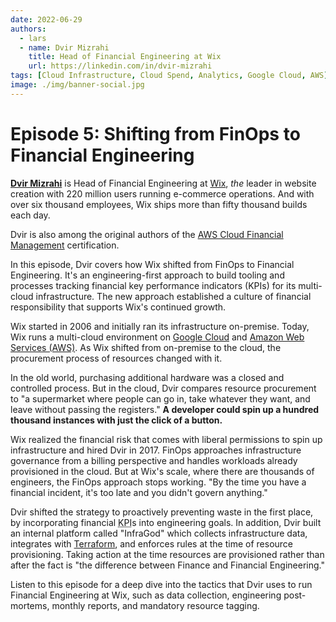 ```yaml
---
date: 2022-06-29
authors:
  - lars
  - name: Dvir Mizrahi
    title: Head of Financial Engineering at Wix
    url: https://linkedin.com/in/dvir-mizrahi
tags: [Cloud Infrastructure, Cloud Spend, Analytics, Google Cloud, AWS]
image: ./img/banner-social.jpg
---
```


# Episode 5: Shifting from FinOps to Financial Engineering

[**Dvir Mizrahi**](https://linkedin.com/in/dvir-mizrahi) is Head of Financial Engineering at [Wix](https://wix.com), _the_ leader in website creation with 220 million users running e-commerce operations. And with over six thousand employees, Wix ships more than fifty thousand builds each day.

Dvir is also among the original authors of the [AWS Cloud Financial Management](https://aws.amazon.com/blogs/training-and-certification/tag/aws-cloud-financial-management) certification.

In this episode, Dvir covers how Wix shifted from FinOps to Financial Engineering. It's an engineering-first approach to build tooling and processes tracking financial key performance indicators (KPIs) for its multi-cloud infrastructure. The new approach established a culture of financial responsibility that supports Wix's continued growth.

Wix started in 2006 and initially ran its infrastructure on-premise. Today, Wix runs a multi-cloud environment on [Google Cloud](https://cloud.google.com) and [Amazon Web Services (AWS)](https://aws.amazon.com). As Wix shifted from on-premise to the cloud, the procurement process of resources changed with it.

In the old world, purchasing additional hardware was a closed and controlled process. But in the cloud, Dvir compares resource procurement to "a supermarket where people can go in, take whatever they want, and leave without passing the registers." **A developer could spin up a hundred thousand instances with just the click of a button.**

Wix realized the financial risk that comes with liberal permissions to spin up infrastructure and hired Dvir in 2017. FinOps approaches infrastructure governance from a billing perspective and handles workloads already provisioned in the cloud. But at Wix's scale, where there are thousands of engineers, the FinOps approach stops working. "By the time you have a financial incident, it's too late and you didn't govern anything."

Dvir shifted the strategy to proactively preventing waste in the first place, by incorporating financial <abbr title="key performance indicator">KPI</abbr>s into engineering goals. In addition, Dvir built an internal platform called "InfraGod" which collects infrastructure data, integrates with [Terraform](https://terraform.io), and enforces rules at the time of resource provisioning. Taking action at the time resources are provisioned rather than after the fact is "the difference between Finance and Financial Engineering."

Listen to this episode for a deep dive into the tactics that Dvir uses to run Financial Engineering at Wix, such as data collection, engineering post-mortems, monthly reports, and mandatory resource tagging.

<YoutubeEmbed id="TZmbJDKPWXg" title="Episode 5: Shifting from FinOps to Financial Engineering" />
